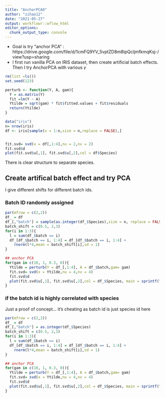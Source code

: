 ```yaml
---
title: "AnchorPCA0"
author: "zihao12"
date: "2021-05-27"
output: workflowr::wflow_html
editor_options:
  chunk_output_type: console
---
```



* Goal is try "anchor PCA" : https://drive.google.com/file/d/1cmFQ9YV_5vptZD8m8IpQcljmfkmqKsj-/view?usp=sharing
* I first run vanilla PCA on IRIS dataset, then create artificial batch effects. Then I try AnchorPCA with various $\gamma$


```r
rm(list =ls())
set.seed(123)

perturb <- function(Y, A, gam){
  Y = as.matrix(Y)
  fit =lm(Y ~ A)
  Ytilde = sqrt(gam) * fit$fitted.values + fit$residuals
  return(Ytilde)
}
```



```r
data("iris")
n= nrow(iris)
df <- iris[sample(x = 1:n,size = n,replace = FALSE),]


fit.svd= svd(x = df[,1:4],nu = 2,nv = 2)
fit.svd$d
plot(fit.svd$u[,1], fit.svd$u[,2],col = df$Species)
```
There is clear structure to separate species. 


## Create artifical batch effect and try PCA
I give different shifts for different batch ids.

### Batch ID randomly assigned
```r
par(mfrow = c(2,2))
df_ = df
df_[,"batch"] = sample(as.integer(df_$Species),size = n, replace = FALSE)
batch_shift = c(0.5, 2,3)
for(i in 1:3){
  l = sum(df_$batch == i)
  df_[df_$batch == i, 1:4] = df_[df_$batch == i, 1:4] + 
    rnorm(l*4,mean = batch_shift[i],sd = 1) 
}

## anchor PCA 
for(gam in c(10, 1, 0.3, 0)){
  Ytilde = perturb(Y = df_[,1:4], A = df_$batch,gam= gam)
  fit.svd= svd(x = Ytilde,nu = 4,nv = 4)
  fit.svd$d
  plot(fit.svd$u[,1], fit.svd$u[,2],col = df_$Species, main = sprintf("gam = %.2f", gam))
}
```


### if the batch id is highly correlated with species 
Just a proof of concept... it's cheating as batch id is just species id here
```r
par(mfrow = c(2,2))
df_ = df
df_[,"batch"] = as.integer(df_$Species)
batch_shift = c(0.5, 2,3)
for(i in 1:3){
  l = sum(df_$batch == i)
  df_[df_$batch == i, 1:4] = df_[df_$batch == i, 1:4] +
    rnorm(l*4,mean = batch_shift[i],sd = 1)
}

## anchor PCA 
for(gam in c(10, 1, 0.3, 0)){
  Ytilde = perturb(Y = df_[,1:4], A = df_$batch,gam= gam)
  fit.svd= svd(x = Ytilde,nu = 4,nv = 4)
  fit.svd$d
  plot(fit.svd$u[,1], fit.svd$u[,2],col = df_$Species, main = sprintf("gam = %.2f", gam))
}

```
